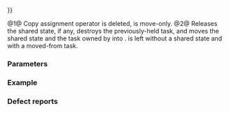 {{cpp/thread/packaged_task/title|operator{{=}}}}
{{cpp/thread/packaged_task/navbar}}
{{dcl begin}}
{{dcl|num=1|since=c++11|1=
packaged_task&amp; operator=( const packaged_task&amp; ) = delete;
}}
{{dcl|num=2|since=c++11|1=
packaged_task&amp; operator=( packaged_task&amp;&amp; rhs ) noexcept;
}}
{{dcl end}}

@1@ Copy assignment operator is deleted, {{tt|std::packaged_task}} is move-only.
@2@ Releases the shared state, if any, destroys the previously-held task, and moves the shared state and the task owned by {{c|rhs}} into {{c|*this}}. {{c|rhs}} is left without a shared state and with a moved-from task.

===Parameters===
{{par begin}}
{{par|rhs|the {{tt|std::packaged_task}} to move from}}
{{par end}}

===Example===
{{example}}

===Defect reports===
{{dr list begin}}
{{dr list item|wg=lwg|dr=2067|std=C++11|before=the parameter type of the copy assignment operator was {{tt|packaged_task&amp;}}|after=added {{c/core|const}}}}
{{dr list end}}

{{langlinks|de|es|fr|it|ja|pt|ru|zh}}